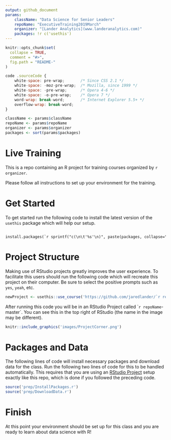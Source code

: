 ```yaml
---
output: github_document
params:
    className: "Data Science for Senior Leaders"
    repoName: "ExecutiveTraining2019March"
    organizer: "[Lander Analytics](www.landeranalytics.com)"
    packages: !r c('usethis')
---
```


<!-- README.md is generated from README.Rmd. Please edit that file -->

```r
knitr::opts_chunk$set(
  collapse = TRUE,
  comment = "#>",
  fig.path = "README-"
)
```

```js
code .sourceCode {
    white-space: pre-wrap;       /* Since CSS 2.1 */
    white-space: -moz-pre-wrap;  /* Mozilla, since 1999 */
    white-space: -pre-wrap;      /* Opera 4-6 */
    white-space: -o-pre-wrap;    /* Opera 7 */
    word-wrap: break-word;       /* Internet Explorer 5.5+ */
    overflow-wrap: break-word;
}
```


```r
className <- params$className
repoName <- params$repoName
organizer <- params$organizer
packages <- sort(params$packages)
```

# Live Training

This is a repo containing an R project for training courses organized by `r organizer`.

Please follow all instructions to set up your environment for the training.

# Get Started

To get started run the following code to install the latest version of the `usethis` package which will help our setup.

<div class='sourceCode'><pre class='sourceCode r'><code class='sourceCode r'>
install.packages(`r sprintf("c(\n\t'%s'\n)", paste(packages, collapse="', \n\t'"))`)
</code></pre></div>

# Project Structure

Making use of RStudio projects greatly improves the user experience. To facilitate this users should run the following code which will recreate this project on their computer. Be sure to select the positive prompts such as `yes`, `yeah`, etc.

```r
newProject <- usethis::use_course('https://github.com/jaredlander/`r repoName`/archive/master.zip')
```

After running this code you will be in an RStudio Project called ``r repoName`-master`. You can see this in the top right of RStudio (the name in the image may be different).

```r
knitr::include_graphics('images/ProjectCorner.png')
```

# Packages and Data

The following lines of code will install necessary packages and download data for the class. Run the following two lines of code for this to be handled automatically. This requires that you are using an [RStudio Project](https://support.rstudio.com/hc/en-us/articles/200526207-Using-Projects) setup exactly like this repo, which is done if you followed the preceding code.

```r
source('prep/InstallPackages.r')
source('prep/DownloadData.r')
```

# Finish

At this point your environment should be set up for this class and you are ready to learn about data science with R!
